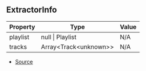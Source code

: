 ## ExtractorInfo

| Property | Type | Value |
| ----------- | ----------- | ----------- |
| playlist | null \| Playlist | N/A |
| tracks | Array\<Track\<unknown>> | N/A |


- [Source](https://github.com/Androz2091/discord-player/blob/7529a33/packages/discord-player/src/extractors/BaseExtractor.ts#L136)
